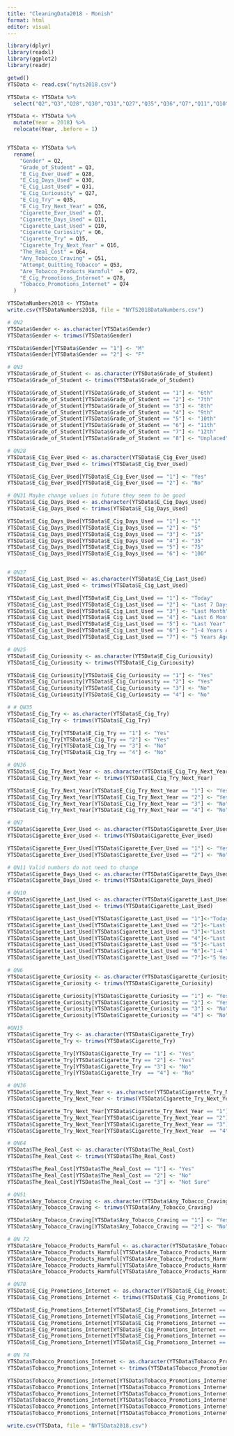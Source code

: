 ```yaml
---
title: "CleaningData2018 - Monish"
format: html
editor: visual
---
```


```r
library(dplyr)
library(readxl)
library(ggplot2)
library(readr)
```

```r
getwd()
YTSData <- read.csv("nyts2018.csv")
```

```r
YTSData <- YTSData %>% 
  select("Q2","Q3","Q28","Q30","Q31","Q27","Q35","Q36","Q7","Q11","Q10","Q6","Q15","Q16","Q64","Q51","Q53","Q72","Q78","Q74")

YTSData <- YTSData %>%
  mutate(Year = 2018) %>%
  relocate(Year, .before = 1)


YTSData <- YTSData %>%
  rename(
    "Gender" = Q2,
    "Grade_of_Student" = Q3,
    "E_Cig_Ever_Used" = Q28,
    "E_Cig_Days_Used" = Q30,
    "E_Cig_Last_Used" = Q31,
    "E_Cig_Curiousity" = Q27,
    "E_Cig_Try" = Q35,
    "E_Cig_Try_Next_Year" = Q36,
    "Cigarette_Ever_Used" = Q7,
    "Cigarette_Days_Used" = Q11,
    "Cigarette_Last_Used" = Q10,
    "Cigarette_Curiosity" = Q6,
    "Cigarette_Try" = Q15,
    "Cigarette_Try_Next_Year" = Q16,
    "The_Real_Cost" = Q64,
    "Any_Tobacco_Craving" = Q51,
    "Attempt_Quitting_Tobacco" = Q53,
    "Are_Tobacco_Products_Harmful"  = Q72,
    "E_Cig_Promotions_Internet" = Q78,
    "Tobacco_Promotions_Internet" = Q74
  )
```

```r
YTSDataNumbers2018 <- YTSData
write.csv(YTSDataNumbers2018, file = "NYTS2018DataNumbers.csv")
```

```r
# QN2
YTSData$Gender <- as.character(YTSData$Gender)
YTSData$Gender <- trimws(YTSData$Gender)

YTSData$Gender[YTSData$Gender == "1"] <- "M"
YTSData$Gender[YTSData$Gender == "2"] <- "F"

# QN3
YTSData$Grade_of_Student <- as.character(YTSData$Grade_of_Student)
YTSData$Grade_of_Student <- trimws(YTSData$Grade_of_Student)

YTSData$Grade_of_Student[YTSData$Grade_of_Student == "1"] <- "6th"
YTSData$Grade_of_Student[YTSData$Grade_of_Student == "2"] <- "7th"
YTSData$Grade_of_Student[YTSData$Grade_of_Student == "3"] <- "8th"
YTSData$Grade_of_Student[YTSData$Grade_of_Student == "4"] <- "9th"
YTSData$Grade_of_Student[YTSData$Grade_of_Student == "5"] <- "10th"
YTSData$Grade_of_Student[YTSData$Grade_of_Student == "6"] <- "11th"
YTSData$Grade_of_Student[YTSData$Grade_of_Student == "7"] <- "12th"
YTSData$Grade_of_Student[YTSData$Grade_of_Student == "8"] <- "Unplaced"

# QN28
YTSData$E_Cig_Ever_Used <- as.character(YTSData$E_Cig_Ever_Used)
YTSData$E_Cig_Ever_Used <- trimws(YTSData$E_Cig_Ever_Used)

YTSData$E_Cig_Ever_Used[YTSData$E_Cig_Ever_Used == "1"] <- "Yes"
YTSData$E_Cig_Ever_Used[YTSData$E_Cig_Ever_Used == "2"] <- "No"

# QN31 Maybe change values in future they seem to be good
YTSData$E_Cig_Days_Used <- as.character(YTSData$E_Cig_Days_Used)
YTSData$E_Cig_Days_Used <- trimws(YTSData$E_Cig_Days_Used)

YTSData$E_Cig_Days_Used[YTSData$E_Cig_Days_Used == "1"] <- "1"
YTSData$E_Cig_Days_Used[YTSData$E_Cig_Days_Used == "2"] <- "5"
YTSData$E_Cig_Days_Used[YTSData$E_Cig_Days_Used == "3"] <- "15"
YTSData$E_Cig_Days_Used[YTSData$E_Cig_Days_Used == "4"] <- "35"
YTSData$E_Cig_Days_Used[YTSData$E_Cig_Days_Used == "5"] <- "75"
YTSData$E_Cig_Days_Used[YTSData$E_Cig_Days_Used == "6"] <- "100"


# QN37
YTSData$E_Cig_Last_Used <- as.character(YTSData$E_Cig_Last_Used)
YTSData$E_Cig_Last_Used <- trimws(YTSData$E_Cig_Last_Used)

YTSData$E_Cig_Last_Used[YTSData$E_Cig_Last_Used == "1"] <- "Today"
YTSData$E_Cig_Last_Used[YTSData$E_Cig_Last_Used == "2"] <- "Last 7 Days"
YTSData$E_Cig_Last_Used[YTSData$E_Cig_Last_Used == "3"] <- "Last Month"
YTSData$E_Cig_Last_Used[YTSData$E_Cig_Last_Used == "4"] <- "Last 6 Months"
YTSData$E_Cig_Last_Used[YTSData$E_Cig_Last_Used == "5"] <- "Last Year"
YTSData$E_Cig_Last_Used[YTSData$E_Cig_Last_Used == "6"] <- "1-4 Years Ago"
YTSData$E_Cig_Last_Used[YTSData$E_Cig_Last_Used == "7"] <- "5 Years Ago"

# QN25
YTSData$E_Cig_Curiousity <- as.character(YTSData$E_Cig_Curiousity)
YTSData$E_Cig_Curiousity <- trimws(YTSData$E_Cig_Curiousity)

YTSData$E_Cig_Curiousity[YTSData$E_Cig_Curiousity == "1"] <- "Yes"
YTSData$E_Cig_Curiousity[YTSData$E_Cig_Curiousity == "2"] <- "Yes"
YTSData$E_Cig_Curiousity[YTSData$E_Cig_Curiousity == "3"] <- "No"
YTSData$E_Cig_Curiousity[YTSData$E_Cig_Curiousity == "4"] <- "No"

# # QN35
YTSData$E_Cig_Try <- as.character(YTSData$E_Cig_Try)
YTSData$E_Cig_Try <- trimws(YTSData$E_Cig_Try)

YTSData$E_Cig_Try[YTSData$E_Cig_Try == "1"] <- "Yes"
YTSData$E_Cig_Try[YTSData$E_Cig_Try == "2"] <- "Yes"
YTSData$E_Cig_Try[YTSData$E_Cig_Try == "3"] <- "No"
YTSData$E_Cig_Try[YTSData$E_Cig_Try == "4"] <- "No"

# QN36
YTSData$E_Cig_Try_Next_Year <- as.character(YTSData$E_Cig_Try_Next_Year)
YTSData$E_Cig_Try_Next_Year <- trimws(YTSData$E_Cig_Try_Next_Year)

YTSData$E_Cig_Try_Next_Year[YTSData$E_Cig_Try_Next_Year == "1"] <- "Yes"
YTSData$E_Cig_Try_Next_Year[YTSData$E_Cig_Try_Next_Year == "2"] <- "Yes"
YTSData$E_Cig_Try_Next_Year[YTSData$E_Cig_Try_Next_Year == "3"] <- "No"
YTSData$E_Cig_Try_Next_Year[YTSData$E_Cig_Try_Next_Year == "4"] <- "No"

# QN7
YTSData$Cigarette_Ever_Used <- as.character(YTSData$Cigarette_Ever_Used)
YTSData$Cigarette_Ever_Used <- trimws(YTSData$Cigarette_Ever_Used)

YTSData$Cigarette_Ever_Used[YTSData$Cigarette_Ever_Used == "1"] <- "Yes"
YTSData$Cigarette_Ever_Used[YTSData$Cigarette_Ever_Used == "2"] <- "No"

# QN11 Valid numbers do not need to change
YTSData$Cigarette_Days_Used <- as.character(YTSData$Cigarette_Days_Used)
YTSData$Cigarette_Days_Used <- trimws(YTSData$Cigarette_Days_Used)

# QN10
YTSData$Cigarette_Last_Used <- as.character(YTSData$Cigarette_Last_Used)
YTSData$Cigarette_Last_Used <- trimws(YTSData$Cigarette_Last_Used)

YTSData$Cigarette_Last_Used[YTSData$Cigarette_Last_Used == "1"]<-"Today"
YTSData$Cigarette_Last_Used[YTSData$Cigarette_Last_Used == "2"]<-"Last 7 Days"
YTSData$Cigarette_Last_Used[YTSData$Cigarette_Last_Used == "3"]<-"Last Month"
YTSData$Cigarette_Last_Used[YTSData$Cigarette_Last_Used == "4"]<-"Last 6 Months"
YTSData$Cigarette_Last_Used[YTSData$Cigarette_Last_Used == "5"]<-"Last Year"
YTSData$Cigarette_Last_Used[YTSData$Cigarette_Last_Used == "6"]<-"1-4 Years Ago"
YTSData$Cigarette_Last_Used[YTSData$Cigarette_Last_Used == "7"]<-"5 Years Ago"

# QN6
YTSData$Cigarette_Curiosity <- as.character(YTSData$Cigarette_Curiosity)
YTSData$Cigarette_Curiosity <- trimws(YTSData$Cigarette_Curiosity)

YTSData$Cigarette_Curiosity[YTSData$Cigarette_Curiosity == "1"] <- "Yes"
YTSData$Cigarette_Curiosity[YTSData$Cigarette_Curiosity == "2"] <- "Yes"
YTSData$Cigarette_Curiosity[YTSData$Cigarette_Curiosity == "3"] <- "No"
YTSData$Cigarette_Curiosity[YTSData$Cigarette_Curiosity == "4"] <- "No"

#QN15
YTSData$Cigarette_Try <- as.character(YTSData$Cigarette_Try)
YTSData$Cigarette_Try <- trimws(YTSData$Cigarette_Try)

YTSData$Cigarette_Try[YTSData$Cigarette_Try == "1"] <- "Yes"
YTSData$Cigarette_Try[YTSData$Cigarette_Try == "2"] <- "Yes"
YTSData$Cigarette_Try[YTSData$Cigarette_Try == "3"] <- "No"
YTSData$Cigarette_Try[YTSData$Cigarette_Try  == "4"] <- "No"

# QN36
YTSData$Cigarette_Try_Next_Year <- as.character(YTSData$Cigarette_Try_Next_Year)
YTSData$Cigarette_Try_Next_Year <- trimws(YTSData$Cigarette_Try_Next_Year)

YTSData$Cigarette_Try_Next_Year[YTSData$Cigarette_Try_Next_Year == "1"] <- "Yes"
YTSData$Cigarette_Try_Next_Year[YTSData$Cigarette_Try_Next_Year == "2"] <- "Yes"
YTSData$Cigarette_Try_Next_Year[YTSData$Cigarette_Try_Next_Year == "3"] <- "No"
YTSData$Cigarette_Try_Next_Year[YTSData$Cigarette_Try_Next_Year  == "4"] <- "No"

# QN64
YTSData$The_Real_Cost <- as.character(YTSData$The_Real_Cost)
YTSData$The_Real_Cost <- trimws(YTSData$The_Real_Cost)

YTSData$The_Real_Cost[YTSData$The_Real_Cost == "1"] <- "Yes"
YTSData$The_Real_Cost[YTSData$The_Real_Cost == "2"] <- "No"
YTSData$The_Real_Cost[YTSData$The_Real_Cost == "3"] <- "Not Sure"

# QN51
YTSData$Any_Tobacco_Craving <- as.character(YTSData$Any_Tobacco_Craving)
YTSData$Any_Tobacco_Craving <- trimws(YTSData$Any_Tobacco_Craving)

YTSData$Any_Tobacco_Craving[YTSData$Any_Tobacco_Craving == "1"] <- "Yes"
YTSData$Any_Tobacco_Craving[YTSData$Any_Tobacco_Craving == "2"] <- "No"

# QN 72
YTSData$Are_Tobacco_Products_Harmful <- as.character(YTSData$Are_Tobacco_Products_Harmful)
YTSData$Are_Tobacco_Products_Harmful[YTSData$Are_Tobacco_Products_Harmful == "1"] <- "Yes"
YTSData$Are_Tobacco_Products_Harmful[YTSData$Are_Tobacco_Products_Harmful == "2"] <- "Yes"
YTSData$Are_Tobacco_Products_Harmful[YTSData$Are_Tobacco_Products_Harmful == "3"] <- "No"
YTSData$Are_Tobacco_Products_Harmful[YTSData$Are_Tobacco_Products_Harmful == "4"] <- "No"

# QN78
YTSData$E_Cig_Promotions_Internet <- as.character(YTSData$E_Cig_Promotions_Internet)
YTSData$E_Cig_Promotions_Internet <- trimws(YTSData$E_Cig_Promotions_Internet)

YTSData$E_Cig_Promotions_Internet[YTSData$E_Cig_Promotions_Internet == "1"] <- "I do not use the internet"
YTSData$E_Cig_Promotions_Internet[YTSData$E_Cig_Promotions_Internet == "2"] <- "Never"
YTSData$E_Cig_Promotions_Internet[YTSData$E_Cig_Promotions_Internet == "3"] <- "Rarely"
YTSData$E_Cig_Promotions_Internet[YTSData$E_Cig_Promotions_Internet == "4"] <- "Sometimes"
YTSData$E_Cig_Promotions_Internet[YTSData$E_Cig_Promotions_Internet == "5"] <- "Most of the time"
YTSData$E_Cig_Promotions_Internet[YTSData$E_Cig_Promotions_Internet == "6"] <- "Always"

# QN 74
YTSData$Tobacco_Promotions_Internet <- as.character(YTSData$Tobacco_Promotions_Internet)
YTSData$Tobacco_Promotions_Internet <- trimws(YTSData$Tobacco_Promotions_Internet)

YTSData$Tobacco_Promotions_Internet[YTSData$Tobacco_Promotions_Internet == "1"] <- "I do not use the internet"
YTSData$Tobacco_Promotions_Internet[YTSData$Tobacco_Promotions_Internet == "2"] <- "Never"
YTSData$Tobacco_Promotions_Internet[YTSData$Tobacco_Promotions_Internet == "3"] <- "Rarely"
YTSData$Tobacco_Promotions_Internet[YTSData$Tobacco_Promotions_Internet == "4"] <- "Sometimes"
YTSData$Tobacco_Promotions_Internet[YTSData$Tobacco_Promotions_Internet == "5"] <- "Most of the time"
YTSData$Tobacco_Promotions_Internet[YTSData$Tobacco_Promotions_Internet == "6"] <- "Always"

```

```r
write.csv(YTSData, file = "NYTSData2018.csv")
```
